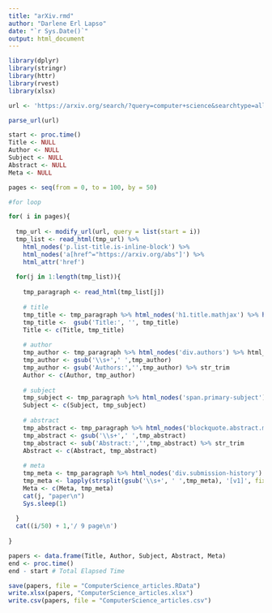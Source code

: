 ---
title: "arXiv.rmd"
author: "Darlene Erl Lapso"
date: "`r Sys.Date()`"
output: html_document
---

```{r}
library(dplyr)
library(stringr)
library(httr)
library(rvest)
library(xlsx)
```

```{r}
url <- 'https://arxiv.org/search/?query=computer+science&searchtype=all&abstracts=show&order=-announced_date_first&size=50'
```

```{r}
parse_url(url)
```

```{r}
start <- proc.time()
Title <- NULL
Author <- NULL
Subject <- NULL
Abstract <- NULL
Meta <- NULL
```

```{r}
pages <- seq(from = 0, to = 100, by = 50)
```

```{r}
#for loop

for( i in pages){
  
  tmp_url <- modify_url(url, query = list(start = i))
  tmp_list <- read_html(tmp_url) %>% 
    html_nodes('p.list-title.is-inline-block') %>% 
    html_nodes('a[href^="https://arxiv.org/abs"]') %>% 
    html_attr('href')
  
  for(j in 1:length(tmp_list)){
    
    tmp_paragraph <- read_html(tmp_list[j])
    
    # title
    tmp_title <- tmp_paragraph %>% html_nodes('h1.title.mathjax') %>% html_text(T)
    tmp_title <-  gsub('Title:', '', tmp_title)
    Title <- c(Title, tmp_title)
    
    # author
    tmp_author <- tmp_paragraph %>% html_nodes('div.authors') %>% html_text
    tmp_author <- gsub('\\s+',' ',tmp_author)
    tmp_author <- gsub('Authors:','',tmp_author) %>% str_trim
    Author <- c(Author, tmp_author)  
    
    # subject
    tmp_subject <- tmp_paragraph %>% html_nodes('span.primary-subject') %>% html_text(T)
    Subject <- c(Subject, tmp_subject)
    
    # abstract
    tmp_abstract <- tmp_paragraph %>% html_nodes('blockquote.abstract.mathjax') %>% html_text(T)
    tmp_abstract <- gsub('\\s+',' ',tmp_abstract)
    tmp_abstract <- sub('Abstract:','',tmp_abstract) %>% str_trim
    Abstract <- c(Abstract, tmp_abstract)
    
    # meta
    tmp_meta <- tmp_paragraph %>% html_nodes('div.submission-history') %>% html_text
    tmp_meta <- lapply(strsplit(gsub('\\s+', ' ',tmp_meta), '[v1]', fixed = T),'[',2) %>% unlist %>% str_trim
    Meta <- c(Meta, tmp_meta)
    cat(j, "paper\n")
    Sys.sleep(1)
    
  }
  cat((i/50) + 1,'/ 9 page\n')
  
}
```

```{r}
papers <- data.frame(Title, Author, Subject, Abstract, Meta)
end <- proc.time()
end - start # Total Elapsed Time
```

```{r}
save(papers, file = "ComputerScience_articles.RData")
write.xlsx(papers, "ComputerScience_articles.xlsx")
write.csv(papers, file = "ComputerScience_articles.csv")

```


